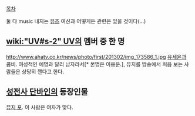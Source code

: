 [[목차]]

둘 다 music 내지는 [[뮤즈]] 여신과 어떻게든 관련은 있을 것이다(...)

== [[wiki:"UV#s-2" UV]]의 멤버 중 한 명 ==
http://www.ahatv.co.kr/news/photo/first/201302/img_173586_1.jpg
[[유세윤]]과 콤비. 여성적인 예명과 달리 남자라서[* 본명은 이용운.], 뮤지를 방송에서 처음 보는 사람들은 상당히 깬다고 한다. 

== [[성전사 단바인]]의 등장인물 ==
[[뮤지 포]]. 이 사람은 여자가 맞다.
